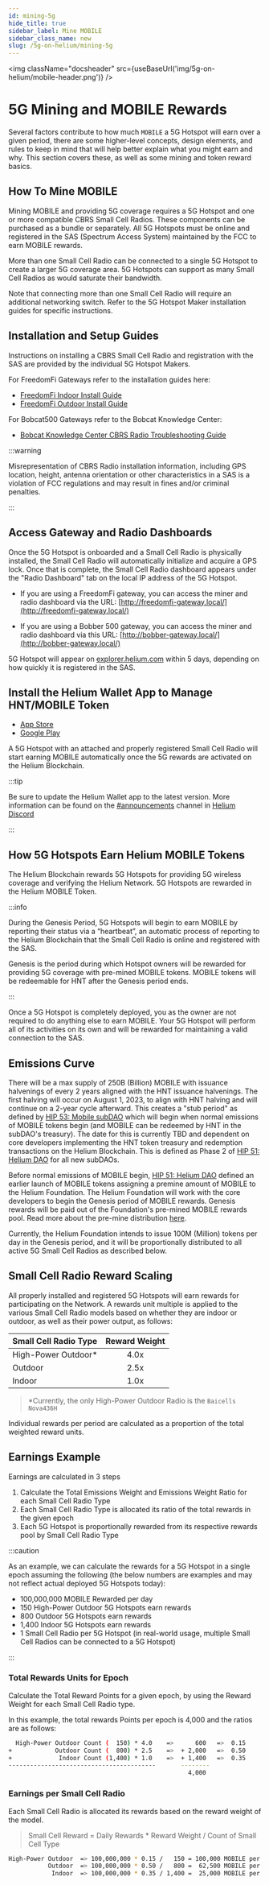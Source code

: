 ```yaml
---
id: mining-5g
hide_title: true
sidebar_label: Mine MOBILE
sidebar_class_name: new
slug: /5g-on-helium/mining-5g
---
```



<img className="docsheader" src={useBaseUrl('img/5g-on-helium/mobile-header.png')} />

# 5G Mining and MOBILE Rewards

Several factors contribute to how much `MOBILE` a 5G Hotspot will earn over a given period, there
are some higher-level concepts, design elements, and rules to keep in mind that will help better
explain what you might earn and why. This section covers these, as well as some mining and token
reward basics.

## How To Mine MOBILE

Mining MOBILE and providing 5G coverage requires a 5G Hotspot and one or more compatible CBRS Small
Cell Radios. These components can be purchased as a bundle or separately. All 5G Hotspots must be
online and registered in the SAS (Spectrum Access System) maintained by the FCC to earn MOBILE
rewards.

More than one Small Cell Radio can be connected to a single 5G Hotspot to create a larger 5G
coverage area. 5G Hotspots can support as many Small Cell Radios as would saturate their bandwidth.

Note that connecting more than one Small Cell Radio will require an additional networking switch.
Refer to the 5G Hotspot Maker installation guides for specific instructions.

## Installation and Setup Guides

Instructions on installing a CBRS Small Cell Radio and registration with the SAS are provided by the
individual 5G Hotspot Makers.

For FreedomFi Gateways refer to the installation guides here:

- [FreedomFi Indoor Install Guide](https://freedomfi.com/freedomfi-indoor-cbrs-small-cell-setup-guide/)
- [FreedomFi Outdoor Install Guide](https://freedomfi.com/freedomfi-outdoor-cbrs-small-cell-setup-guide/)

For Bobcat500 Gateways refer to the Bobcat Knowledge Center:

- [Bobcat Knowledge Center CBRS Radio Troubleshooting Guide](https://bobcatminer.zendesk.com/hc/en-us/articles/4588536001435-Overview)

:::warning

Misrepresentation of CBRS Radio installation information, including GPS location, height, antenna
orientation or other characteristics in a SAS is a violation of FCC regulations and may result in
fines and/or criminal penalties.

:::

## Access Gateway and Radio Dashboards

Once the 5G Hotspot is onboarded and a Small Cell Radio is physically installed, the Small Cell
Radio will automatically initialize and acquire a GPS lock. Once that is complete, the Small Cell
Radio dashboard appears under the "Radio Dashboard" tab on the local IP address of the 5G Hotspot.

- If you are using a FreedomFi gateway, you can access the miner and radio dashboard via the URL:
  [http://freedomfi-gateway.local/](http://freedomfi-gateway.local/)

- If you are using a Bobber 500 gateway, you can access the miner and radio dashboard via this URL:
  [http://bobber-gateway.local/](http://bobber-gateway.local/)

5G Hotspot will appear on [explorer.helium.com](https://explorer.helium.com/) within 5 days,
depending on how quickly it is registered in the SAS.

## Install the Helium Wallet App to Manage HNT/MOBILE Token

- [App Store](https://apps.apple.com/us/app/helium-hnt-wallet/id1609525848)
- [Google Play](https://play.google.com/store/apps/details?id=com.helium.wallet.app&gl=US)

A 5G Hotspot with an attached and properly registered Small Cell Radio will start earning MOBILE
automatically once the 5G rewards are activated on the Helium Blockchain.

:::tip

Be sure to update the Helium Wallet app to the latest version. More information can be found on the
[#announcements](discord://discord.com/channels/404106811252408320/730418759298318346) channel in
[Helium Discord](https://discord.gg/helium)

:::

## How 5G Hotspots Earn Helium MOBILE Tokens

The Helium Blockchain rewards 5G Hotspots for providing 5G wireless coverage and verifying the
Helium Network. 5G Hotspots are rewarded in the Helium MOBILE Token.

:::info

During the Genesis Period, 5G Hotspots will begin to earn MOBILE by reporting their status via a
“heartbeat”, an automatic process of reporting to the Helium Blockchain that the Small Cell Radio is
online and registered with the SAS.

Genesis is the period during which Hotspot owners will be rewarded for providing 5G coverage with
pre-mined MOBILE tokens. MOBILE tokens will be redeemable for HNT after the Genesis period ends.

:::

Once a 5G Hotspot is completely deployed, you as the owner are not required to do anything else to
earn MOBILE. Your 5G Hotspot will perform all of its activities on its own and will be rewarded for
maintaining a valid connection to the SAS.

## Emissions Curve

There will be a max supply of 250B (Billion) MOBILE with issuance halvenings of every 2 years aligned with the
HNT issuance halvenings. The first halving will occur on August 1, 2023, to align with HNT halving
and will continue on a 2-year cycle afterward. This creates a "stub period" as defined by
[HIP 53: Mobile subDAO](https://github.com/helium/HIP/blob/main/0053-mobile-dao.md) which will begin
when normal emissions of MOBILE tokens begin (and MOBILE can be redeemed by HNT in the subDAO's
treasury). The date for this is currently TBD and dependent on core developers implementing the HNT
token treasury and redemption transactions on the Helium Blockchain. This is defined as Phase 2 of
[HIP 51: Helium DAO](https://github.com/helium/HIP/blob/main/0051-helium-dao.md) for all new
subDAOs.

Before normal emissions of MOBILE begin,
[HIP 51: Helium DAO](https://github.com/helium/HIP/blob/main/0051-helium-dao.md) defined an earlier
launch of MOBILE tokens assigning a premine amount of MOBILE to the Helium Foundation. The Helium
Foundation will work with the core developers to begin the Genesis period of MOBILE rewards. Genesis
rewards will be paid out of the Foundation's pre-mined MOBILE rewards pool. Read more about the 
pre-mine distribution [here](/5g-on-helium/mobile-pre-mine).

Currently, the Helium Foundation intends to issue 100M (Million) tokens per day in the Genesis period, and it
will be proportionally distributed to all active 5G Small Cell Radios as described below.

## Small Cell Radio Reward Scaling

All properly installed and registered 5G Hotspots will earn rewards for participating on the
Network. A rewards unit multiple is applied to the various Small Cell Radio models based on whether
they are indoor or outdoor, as well as their power output, as follows:

| Small Cell Radio Type | Reward Weight |
| :-------------------- | :-----------: |
| High-Power Outdoor\*  |     4.0x      |
| Outdoor               |     2.5x      |
| Indoor                |     1.0x      |

> \*Currently, the only High-Power Outdoor Radio is the `Baicells Nova436H`

Individual rewards per period are calculated as a proportion of the total weighted reward units.

## Earnings Example

Earnings are calculated in 3 steps

1. Calculate the Total Emissions Weight and Emissions Weight Ratio for each Small Cell Radio Type
2. Each Small Cell Radio Type is allocated its ratio of the total rewards in the given epoch
3. Each 5G Hotspot is proportionally rewarded from its respective rewards pool by Small Cell Radio
   Type

:::caution

As an example, we can calculate the rewards for a 5G Hotspot in a single epoch assuming the
following (the below numbers are examples and may not reflect actual deployed 5G Hotspots today):

- 100,000,000 MOBILE Rewarded per day
- 150 High-Power Outdoor 5G Hotspots earn rewards
- 800 Outdoor 5G Hotspots earn rewards
- 1,400 Indoor 5G Hotspots earn rewards
- 1 Small Cell Radio per 5G Hotspot (in real-world usage, multiple Small Cell Radios can be
  connected to a 5G Hotspot)

:::

### Total Rewards Units for Epoch

Calculate the Total Reward Points for a given epoch, by using the Reward Weight for each Small Cell
Radio type.

In this example, the total rewards Points per epoch is 4,000 and the ratios are as follows:

```bash
  High-Power Outdoor Count (  150) * 4.0    =>      600   =>  0.15
+            Outdoor Count (  800) * 2.5    =>  + 2,000   =>  0.50
+             Indoor Count (1,400) * 1.0    =>  + 1,400   =>  0.35
-----------------------------------------       --------
                                                  4,000
```

### Earnings per Small Cell Radio

Each Small Cell Radio is allocated its rewards based on the reward weight of the model.

> Small Cell Reward = Daily Rewards \* Reward Weight / Count of Small Cell Type

```bash
High-Power Outdoor  => 100,000,000 * 0.15 /   150 = 100,000 MOBILE per day
           Outdoor  => 100,000,000 * 0.50 /   800 =  62,500 MOBILE per day
            Indoor  => 100,000,000 * 0.35 / 1,400 =  25,000 MOBILE per day
```
